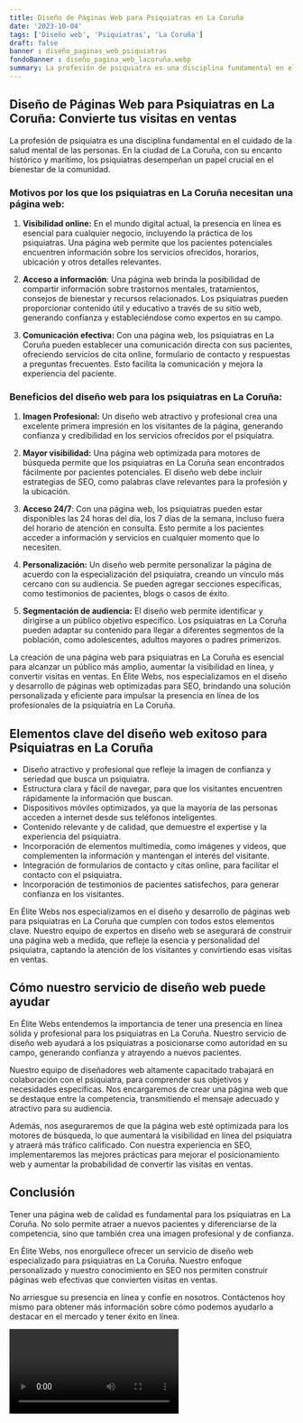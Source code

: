 ```yaml
---
title: Diseño de Páginas Web para Psiquiatras en La Coruña
date: '2023-10-04'
tags: ['Diseño web', 'Psiquiatras', 'La Coruña']
draft: false
banner : diseño_paginas_web_psiquiatras
fondoBanner : diseño_pagina_web_lacoruña.webp
summary: La profesión de psiquiatra es una disciplina fundamental en el cuidado de la salud mental de las personas. En la ciudad de La Coruña, con su encanto histórico y marítimo, los psiquiatras desempeñan un papel crucial en el bienestar de la comunidad. 
---
```


## **Diseño de Páginas Web para Psiquiatras en La Coruña: Convierte tus visitas en ventas**

La profesión de psiquiatra es una disciplina fundamental en el cuidado de la salud mental de las personas. En la ciudad de La Coruña, con su encanto histórico y marítimo, los psiquiatras desempeñan un papel crucial en el bienestar de la comunidad. 

### **Motivos por los que los psiquiatras en La Coruña necesitan una página web:**

1. **Visibilidad online:** En el mundo digital actual, la presencia en línea es esencial para cualquier negocio, incluyendo la práctica de los psiquiatras. Una página web permite que los pacientes potenciales encuentren información sobre los servicios ofrecidos, horarios, ubicación y otros detalles relevantes.

2. **Acceso a información**: Una página web brinda la posibilidad de compartir información sobre trastornos mentales, tratamientos, consejos de bienestar y recursos relacionados. Los psiquiatras pueden proporcionar contenido útil y educativo a través de su sitio web, generando confianza y estableciéndose como expertos en su campo.

3. **Comunicación efectiva:** Con una página web, los psiquiatras en La Coruña pueden establecer una comunicación directa con sus pacientes, ofreciendo servicios de cita online, formulario de contacto y respuestas a preguntas frecuentes. Esto facilita la comunicación y mejora la experiencia del paciente.

### **Beneficios del diseño web para los psiquiatras en La Coruña:**

1. **Imagen Profesional:** Un diseño web atractivo y profesional crea una excelente primera impresión en los visitantes de la página, generando confianza y credibilidad en los servicios ofrecidos por el psiquiatra.

2. **Mayor visibilidad:** Una página web optimizada para motores de búsqueda permite que los psiquiatras en La Coruña sean encontrados fácilmente por pacientes potenciales. El diseño web debe incluir estrategias de SEO, como palabras clave relevantes para la profesión y la ubicación.

3. **Acceso 24/7**: Con una página web, los psiquiatras pueden estar disponibles las 24 horas del día, los 7 días de la semana, incluso fuera del horario de atención en consulta. Esto permite a los pacientes acceder a información y servicios en cualquier momento que lo necesiten.

4. **Personalización:** Un diseño web permite personalizar la página de acuerdo con la especialización del psiquiatra, creando un vínculo más cercano con su audiencia. Se pueden agregar secciones específicas, como testimonios de pacientes, blogs o casos de éxito.

5. **Segmentación de audiencia:** El diseño web permite identificar y dirigirse a un público objetivo específico. Los psiquiatras en La Coruña pueden adaptar su contenido para llegar a diferentes segmentos de la población, como adolescentes, adultos mayores o padres primerizos.

La creación de una página web para psiquiatras en La Coruña es esencial para alcanzar un público más amplio, aumentar la visibilidad en línea, y convertir visitas en ventas. En Élite Webs, nos especializamos en el diseño y desarrollo de páginas web optimizadas para SEO, brindando una solución personalizada y eficiente para impulsar la presencia en línea de los profesionales de la psiquiatría en La Coruña.

<GifSeo />

<Cta />

## Elementos clave del diseño web exitoso para Psiquiatras en La Coruña

- Diseño atractivo y profesional que refleje la imagen de confianza y seriedad que busca un psiquiatra.
- Estructura clara y fácil de navegar, para que los visitantes encuentren rápidamente la información que buscan.
- Dispositivos móviles optimizados, ya que la mayoría de las personas acceden a internet desde sus teléfonos inteligentes.
- Contenido relevante y de calidad, que demuestre el expertise y la experiencia del psiquiatra.
- Incorporación de elementos multimedia, como imágenes y videos, que complementen la información y mantengan el interés del visitante.
- Integración de formularios de contacto y citas online, para facilitar el contacto con el psiquiatra.
- Incorporación de testimonios de pacientes satisfechos, para generar confianza en los visitantes.

En Élite Webs nos especializamos en el diseño y desarrollo de páginas web para psiquiatras en La Coruña que cumplen con todos estos elementos clave. Nuestro equipo de expertos en diseño web se asegurará de construir una página web a medida, que refleje la esencia y personalidad del psiquiatra, captando la atención de los visitantes y convirtiendo esas visitas en ventas.

## Cómo nuestro servicio de diseño web puede ayudar

En Élite Webs entendemos la importancia de tener una presencia en línea sólida y profesional para los psiquiatras en La Coruña. Nuestro servicio de diseño web ayudará a los psiquiatras a posicionarse como autoridad en su campo, generando confianza y atrayendo a nuevos pacientes.

Nuestro equipo de diseñadores web altamente capacitado trabajará en colaboración con el psiquiatra, para comprender sus objetivos y necesidades específicas. Nos encargaremos de crear una página web que se destaque entre la competencia, transmitiendo el mensaje adecuado y atractivo para su audiencia.

Además, nos aseguraremos de que la página web esté optimizada para los motores de búsqueda, lo que aumentará la visibilidad en línea del psiquiatra y atraerá más tráfico calificado. Con nuestra experiencia en SEO, implementaremos las mejores prácticas para mejorar el posicionamiento web y aumentar la probabilidad de convertir las visitas en ventas.

## Conclusión

Tener una página web de calidad es fundamental para los psiquiatras en La Coruña. No solo permite atraer a nuevos pacientes y diferenciarse de la competencia, sino que también crea una imagen profesional y de confianza.

En Élite Webs, nos enorgullece ofrecer un servicio de diseño web especializado para psiquiatras en La Coruña. Nuestro enfoque personalizado y nuestro conocimiento en SEO nos permiten construir páginas web efectivas que convierten visitas en ventas.

No arriesgue su presencia en línea y confíe en nosotros. Contáctenos hoy mismo para obtener más información sobre cómo podemos ayudarlo a destacar en el mercado y tener éxito en línea.

<Video />

<CtaBot job='Psiquiatras' city='La Coruña'/>

<Gmaps query='La Coruña+españa+maps' />